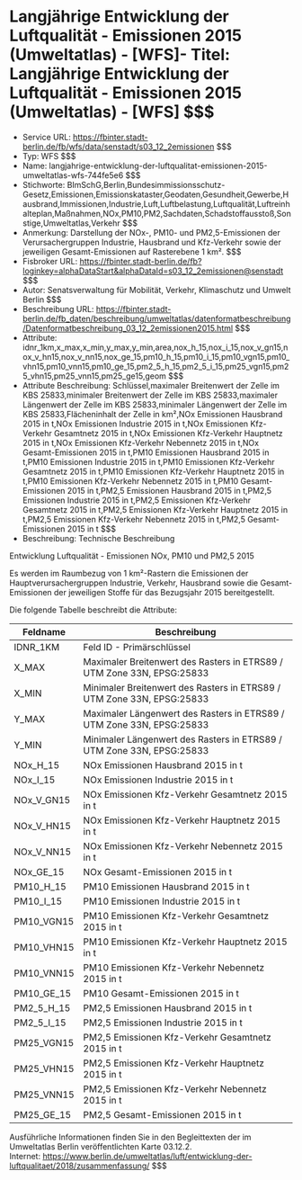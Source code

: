 # Langjährige Entwicklung der Luftqualität - Emissionen 2015 (Umweltatlas) - [WFS]- Titel: Langjährige Entwicklung der Luftqualität - Emissionen 2015 (Umweltatlas) - [WFS] $$$
- Service URL: https://fbinter.stadt-berlin.de/fb/wfs/data/senstadt/s03_12_2emissionen $$$
- Typ: WFS $$$
- Name: langjahrige-entwicklung-der-luftqualitat-emissionen-2015-umweltatlas-wfs-744fe5e6 $$$
- Stichworte: BImSchG,Berlin,Bundesimmissionsschutz-Gesetz,Emissionen,Emissionskataster,Geodaten,Gesundheit,Gewerbe,Hausbrand,Immissionen,Industrie,Luft,Luftbelastung,Luftqualität,Luftreinhalteplan,Maßnahmen,NOx,PM10,PM2,Sachdaten,Schadstoffausstoß,Sonstige,Umweltatlas,Verkehr $$$
- Anmerkung: Darstellung der NOx-, PM10- und PM2,5-Emissionen der Verursachergruppen Industrie, Hausbrand und Kfz-Verkehr sowie der jeweiligen Gesamt-Emissionen auf Rasterebene 1 km². $$$
- Fisbroker URL: https://fbinter.stadt-berlin.de/fb?loginkey=alphaDataStart&alphaDataId=s03_12_2emissionen@senstadt $$$
- Autor: Senatsverwaltung für Mobilität, Verkehr, Klimaschutz und Umwelt Berlin $$$
- Beschreibung URL: https://fbinter.stadt-berlin.de/fb_daten/beschreibung/umweltatlas/datenformatbeschreibung/Datenformatbeschreibung_03_12_2emissionen2015.html $$$
- Attribute: idnr_1km,x_max,x_min,y_max,y_min,area,nox_h_15,nox_i_15,nox_v_gn15,nox_v_hn15,nox_v_nn15,nox_ge_15,pm10_h_15,pm10_i_15,pm10_vgn15,pm10_vhn15,pm10_vnn15,pm10_ge_15,pm2_5_h_15,pm2_5_i_15,pm25_vgn15,pm25_vhn15,pm25_vnn15,pm25_ge15,geom $$$
- Attribute Beschreibung: Schlüssel,maximaler Breitenwert der Zelle im KBS 25833,minimaler Breitenwert der Zelle im KBS 25833,maximaler Längenwert der Zelle im KBS 25833,minimaler Längenwert der Zelle im KBS 25833,Flächeninhalt der Zelle in km²,NOx Emissionen Hausbrand 2015 in t,NOx Emissionen Industrie 2015 in t,NOx Emissionen Kfz-Verkehr Gesamtnetz 2015 in t,NOx Emissionen Kfz-Verkehr Hauptnetz 2015 in t,NOx Emissionen Kfz-Verkehr Nebennetz 2015 in t,NOx Gesamt-Emissionen 2015 in t,PM10 Emissionen  Hausbrand 2015 in t,PM10 Emissionen  Industrie 2015 in t,PM10 Emissionen  Kfz-Verkehr Gesamtnetz 2015 in t,PM10 Emissionen  Kfz-Verkehr Hauptnetz 2015 in t,PM10 Emissionen  Kfz-Verkehr Nebennetz 2015 in t,PM10 Gesamt-Emissionen 2015 in t,PM2,5 Emissionen  Hausbrand 2015 in t,PM2,5 Emissionen  Industrie 2015 in t,PM2,5 Emissionen  Kfz-Verkehr Gesamtnetz 2015 in t,PM2,5 Emissionen  Kfz-Verkehr Hauptnetz 2015 in t,PM2,5 Emissionen  Kfz-Verkehr Nebennetz 2015 in t,PM2,5  Gesamt-Emissionen 2015 in t $$$
- Beschreibung: Technische Beschreibung 

Entwicklung Luftqualität - Emissionen NOx, PM10 und PM2,5 2015 

Es werden im Raumbezug von 1 km²-Rastern die Emissionen der Hauptverursachergruppen Industrie, Verkehr, Hausbrand sowie die Gesamt-Emissionen der jeweiligen Stoffe für das Bezugsjahr 2015 bereitgestellt.

Die folgende Tabelle beschreibt die Attribute:

| **Feldname**  | **Beschreibung**                                                       |
| ------------- | ---------------------------------------------------------------------- |
| IDNR\_1KM     | Feld ID - Primärschlüssel                                              |
| X\_MAX        | Maximaler Breitenwert des Rasters in ETRS89 / UTM Zone 33N, EPSG:25833 |
| X\_MIN        | Minimaler Breitenwert des Rasters in ETRS89 / UTM Zone 33N, EPSG:25833 |
| Y\_MAX        | Maximaler Längenwert des Rasters in ETRS89 / UTM Zone 33N, EPSG:25833  |
| Y\_MIN        | Minimaler Längenwert des Rasters in ETRS89 / UTM Zone 33N, EPSG:25833  |
| NOx\_H\_15    | NOx Emissionen Hausbrand 2015 in t                                     |
| NOx\_I\_15    | NOx Emissionen Industrie 2015 in t                                     |
| NOx\_V\_GN15  | NOx Emissionen Kfz-Verkehr Gesamtnetz 2015 in t                        |
| NOx\_V\_HN15  | NOx Emissionen Kfz-Verkehr Hauptnetz 2015 in t                         |
| NOx\_V\_NN15  | NOx Emissionen Kfz-Verkehr Nebennetz 2015 in t                         |
| NOx\_GE\_15   | NOx Gesamt-Emissionen 2015 in t                                        |
| PM10\_H\_15   | PM10 Emissionen Hausbrand 2015 in t                                    |
| PM10\_I\_15   | PM10 Emissionen Industrie 2015 in t                                    |
| PM10\_VGN15   | PM10 Emissionen Kfz-Verkehr Gesamtnetz 2015 in t                       |
| PM10\_VHN15   | PM10 Emissionen Kfz-Verkehr Hauptnetz 2015 in t                        |
| PM10\_VNN15   | PM10 Emissionen Kfz-Verkehr Nebennetz 2015 in t                        |
| PM10\_GE\_15  | PM10 Gesamt-Emissionen 2015 in t                                       |
| PM2\_5\_H\_15 | PM2,5 Emissionen Hausbrand 2015 in t                                   |
| PM2\_5\_I\_15 | PM2,5 Emissionen Industrie 2015 in t                                   |
| PM25\_VGN15   | PM2,5 Emissionen Kfz-Verkehr Gesamtnetz 2015 in t                      |
| PM25\_VHN15   | PM2,5 Emissionen Kfz-Verkehr Hauptnetz 2015 in t                       |
| PM25\_VNN15   | PM2,5 Emissionen Kfz-Verkehr Nebennetz 2015 in t                       |
| PM25\_GE\_15  | PM2,5 Gesamt-Emissionen 2015 in t                                      |

Ausführliche Informationen finden Sie in den Begleittexten der im Umweltatlas Berlin veröffentlichten Karte 03.12.2.  
Internet: https://www.berlin.de/umweltatlas/luft/entwicklung-der-luftqualitaet/2018/zusammenfassung/ $$$
